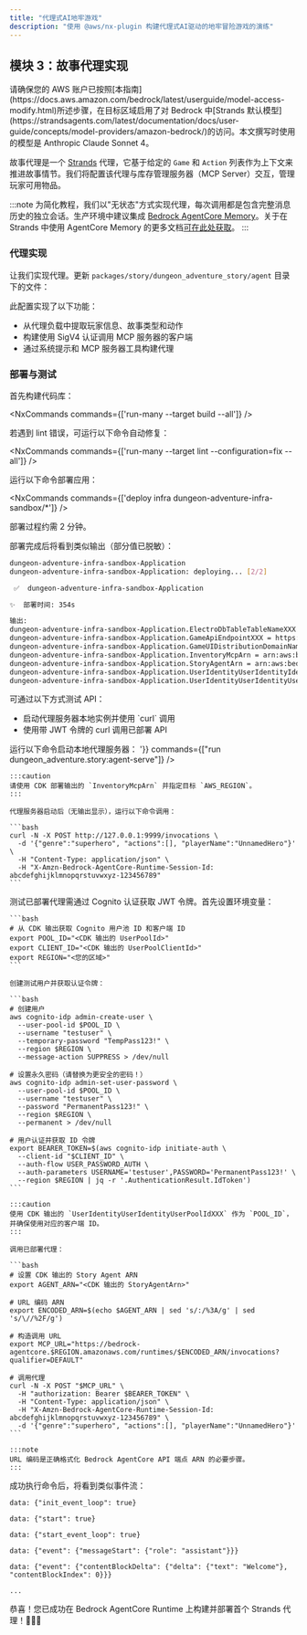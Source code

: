 ```yaml
---
title: "代理式AI地牢游戏"
description: "使用 @aws/nx-plugin 构建代理式AI驱动的地牢冒险游戏的演练"
---
```






## 模块 3：故事代理实现

<Aside type="caution">
请确保您的 AWS 账户已按照[本指南](https://docs.aws.amazon.com/bedrock/latest/userguide/model-access-modify.html)所述步骤，在目标区域启用了对 Bedrock 中[Strands 默认模型](https://strandsagents.com/latest/documentation/docs/user-guide/concepts/model-providers/amazon-bedrock/)的访问。本文撰写时使用的模型是 Anthropic Claude Sonnet 4。
</Aside>

故事代理是一个 [Strands](https://strandsagents.com/) 代理，它基于给定的 `Game` 和 `Action` 列表作为上下文来推进故事情节。我们将配置该代理与库存管理服务器（MCP Server）交互，管理玩家可用物品。

:::note
为简化教程，我们以"无状态"方式实现代理，每次调用都是包含完整消息历史的独立会话。生产环境中建议集成 [Bedrock AgentCore Memory](https://docs.aws.amazon.com/bedrock-agentcore/latest/devguide/memory.html)。关于在 Strands 中使用 AgentCore Memory 的更多文档[可在此处获取](https://github.com/aws/bedrock-agentcore-sdk-python/tree/main/src/bedrock_agentcore/memory/integrations/strands)。
:::

### 代理实现

让我们实现代理。更新 `packages/story/dungeon_adventure_story/agent` 目录下的文件：

<Tabs>
  <TabItem label="main.py">
<E2ECode lang="python" path="dungeon-adventure/3/main.py.template" />
  </TabItem>
  <TabItem label="agent.py">
<E2ECode lang="python" path="dungeon-adventure/3/agent.py.template" />
  </TabItem>
</Tabs>

此配置实现了以下功能：
- 从代理负载中提取玩家信息、故事类型和动作
- 构建使用 SigV4 认证调用 MCP 服务器的客户端
- 通过系统提示和 MCP 服务器工具构建代理

### 部署与测试

首先构建代码库：

<NxCommands commands={['run-many --target build --all']} />

<Aside type="tip">
若遇到 lint 错误，可运行以下命令自动修复：

<NxCommands commands={['run-many --target lint --configuration=fix --all']} />
</Aside>

运行以下命令部署应用：

<NxCommands commands={['deploy infra dungeon-adventure-infra-sandbox/*']} />

部署过程约需 2 分钟。

部署完成后将看到类似输出（部分值已脱敏）：

```bash
dungeon-adventure-infra-sandbox-Application
dungeon-adventure-infra-sandbox-Application: deploying... [2/2]

 ✅  dungeon-adventure-infra-sandbox-Application

✨  部署时间: 354s

输出:
dungeon-adventure-infra-sandbox-Application.ElectroDbTableTableNameXXX = dungeon-adventure-infra-sandbox-Application-ElectroDbTableXXX-YYY
dungeon-adventure-infra-sandbox-Application.GameApiEndpointXXX = https://xxx.execute-api.region.amazonaws.com/prod/
dungeon-adventure-infra-sandbox-Application.GameUIDistributionDomainNameXXX = xxx.cloudfront.net
dungeon-adventure-infra-sandbox-Application.InventoryMcpArn = arn:aws:bedrock-agentcore:region:xxxxxxx:runtime/dungeonadventureventoryMcpServerXXXX-YYYY
dungeon-adventure-infra-sandbox-Application.StoryAgentArn = arn:aws:bedrock-agentcore:region:xxxxxxx:runtime/dungeonadventurecationStoryAgentXXXX-YYYY
dungeon-adventure-infra-sandbox-Application.UserIdentityUserIdentityIdentityPoolIdXXX = region:xxx
dungeon-adventure-infra-sandbox-Application.UserIdentityUserIdentityUserPoolIdXXX = region_xxx
```

可通过以下方式测试 API：
<ul>
<li>启动代理服务器本地实例并使用 `curl` 调用</li>
<li>使用带 JWT 令牌的 curl 调用已部署 API</li>
</ul>

<Tabs>
  <TabItem label="本地测试">
  运行以下命令启动本地代理服务器：
    <NxCommands highlights={['arn:aws:bedrock-agentcore:region:xxxxxxx:runtime/dungeonadventureventoryMcpServerXXXX-YYYY', 'region']} env={{PORT: '9999', INVENTORY_MCP_ARN:"arn:aws:bedrock-agentcore:region:xxxxxxx:runtime/dungeonadventureventoryMcpServerXXXX-YYYY", AWS_REGION: '<region>'}} commands={["run dungeon_adventure.story:agent-serve"]} />

    :::caution
    请使用 CDK 部署输出的 `InventoryMcpArn` 并指定目标 `AWS_REGION`。
    :::

    代理服务器启动后（无输出显示），运行以下命令调用：

    ```bash
    curl -N -X POST http://127.0.0.1:9999/invocations \
      -d '{"genre":"superhero", "actions":[], "playerName":"UnnamedHero"}' \
      -H "Content-Type: application/json" \
      -H "X-Amzn-Bedrock-AgentCore-Runtime-Session-Id: abcdefghijklmnopqrstuvwxyz-123456789"
    ```
  </TabItem>
  <TabItem label="云端测试">
    测试已部署代理需通过 Cognito 认证获取 JWT 令牌。首先设置环境变量：

    ```bash
    # 从 CDK 输出获取 Cognito 用户池 ID 和客户端 ID
    export POOL_ID="<CDK 输出的 UserPoolId>"
    export CLIENT_ID="<CDK 输出的 UserPoolClientId>"
    export REGION="<您的区域>"
    ```

    创建测试用户并获取认证令牌：

    ```bash
    # 创建用户
    aws cognito-idp admin-create-user \
      --user-pool-id $POOL_ID \
      --username "testuser" \
      --temporary-password "TempPass123!" \
      --region $REGION \
      --message-action SUPPRESS > /dev/null

    # 设置永久密码（请替换为更安全的密码！）
    aws cognito-idp admin-set-user-password \
      --user-pool-id $POOL_ID \
      --username "testuser" \
      --password "PermanentPass123!" \
      --region $REGION \
      --permanent > /dev/null

    # 用户认证并获取 ID 令牌
    export BEARER_TOKEN=$(aws cognito-idp initiate-auth \
      --client-id "$CLIENT_ID" \
      --auth-flow USER_PASSWORD_AUTH \
      --auth-parameters USERNAME='testuser',PASSWORD='PermanentPass123!' \
      --region $REGION | jq -r '.AuthenticationResult.IdToken')
    ```

    :::caution
    使用 CDK 输出的 `UserIdentityUserIdentityUserPoolIdXXX` 作为 `POOL_ID`，并确保使用对应的客户端 ID。
    :::

    调用已部署代理：

    ```bash
    # 设置 CDK 输出的 Story Agent ARN
    export AGENT_ARN="<CDK 输出的 StoryAgentArn>"

    # URL 编码 ARN
    export ENCODED_ARN=$(echo $AGENT_ARN | sed 's/:/%3A/g' | sed 's/\//%2F/g')

    # 构造调用 URL
    export MCP_URL="https://bedrock-agentcore.$REGION.amazonaws.com/runtimes/$ENCODED_ARN/invocations?qualifier=DEFAULT"

    # 调用代理
    curl -N -X POST "$MCP_URL" \
      -H "authorization: Bearer $BEARER_TOKEN" \
      -H "Content-Type: application/json" \
      -H "X-Amzn-Bedrock-AgentCore-Runtime-Session-Id: abcdefghijklmnopqrstuvwxyz-123456789" \
      -d '{"genre":"superhero", "actions":[], "playerName":"UnnamedHero"}'
    ```

    :::note
    URL 编码是正确格式化 Bedrock AgentCore API 端点 ARN 的必要步骤。
    :::
  </TabItem>
</Tabs>

成功执行命令后，将看到类似事件流：

```
data: {"init_event_loop": true}

data: {"start": true}

data: {"start_event_loop": true}

data: {"event": {"messageStart": {"role": "assistant"}}}

data: {"event": {"contentBlockDelta": {"delta": {"text": "Welcome"}, "contentBlockIndex": 0}}}

...
```

恭喜！您已成功在 Bedrock AgentCore Runtime 上构建并部署首个 Strands 代理！🎉🎉🎉